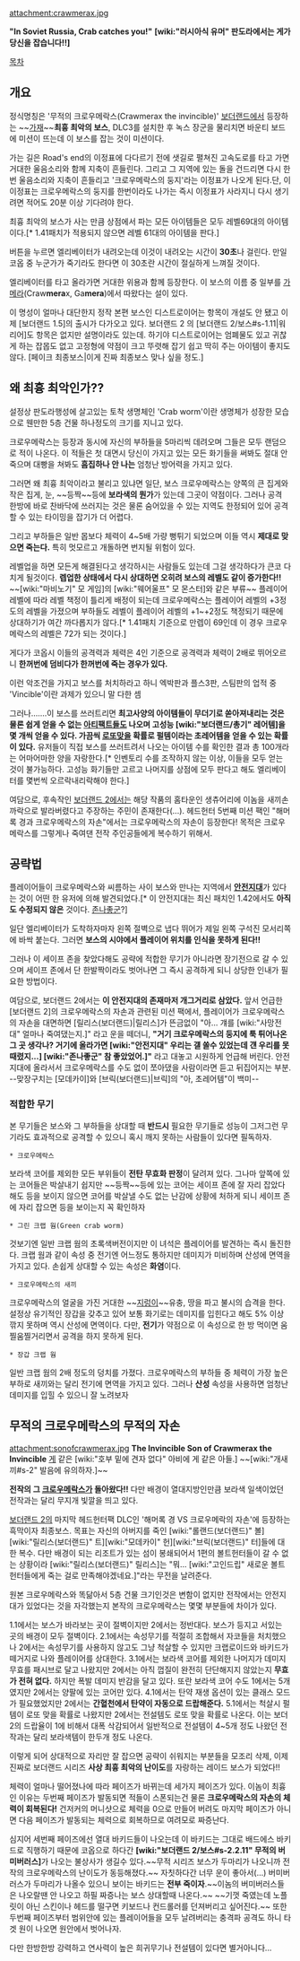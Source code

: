 attachment:crawmerax.jpg

'''"In Soviet Russia, Crab catches you!"'''
'''[wiki:"러시아식 유머" 판도라에서는 게가 당신을 잡습니다!!]'''

[[목차]]

== 개요 ==
정식명칭은 '무적의 크로우메락스(Crawmerax the invincible)' [[보더랜드]]에서 등장하는 ~~[[가재]]~~'''최흉 최악의 보스''', DLC3를 설치한 후 녹스 장군을 물리치면 바운티 보드에 미션이 뜨는데 이 보스를 잡는 것이 미션이다.

가는 길은 Road's end의 이정표에 다다르기 전에 샛길로 펼쳐진 고속도로를 타고 가면 거대한 울음소리와 함께 지축이 흔들린다. 그리고 그 지역에 있는 돌을 건드리면 다시 한번 울음소리와 지축이 흔들리고 '크로우메락스의 둥지'라는 이정표가 나오게 된다.단, 이 이정표는 크로우메락스의 둥지를 한번이라도 나가는 즉시 이정표가 사라지니 다시 생기려면 적어도 20분 이상 기다려야 한다.

최흉 최악의 보스가 사는 만큼 상점에서 파는 모든 아이템들은 모두 레벨69대의 아이템이다.[* 1.41패치가 적용되지 않으면 레벨 61대의 아이템을 판다.]

버튼을 누르면 엘리베이터가 내려오는데 이것이 내려오는 시간이 '''30초'''나 걸린다. 만일 코옵 중 누군가가 죽기라도 한다면 이 30초란 시간이 절실하게 느껴질 것이다.

엘리베이터를 타고 올라가면 거대한 위용과 함께 등장한다.
이 보스의 이름 중 일부를 [[가메라]](Craw'''mera'''x, Ga'''mera''')에서 따왔다는 설이 있다.

이 명성이 얼마나 대단한지 정작 본편 보스인 디스트로이어는 항목이 개설도 안 됐고 이제 [보더랜드 1.5]의 출시가 다가오고 있다. 보더랜드 2 의 [보더랜드 2/보스#s-1.11|워리어]도 항목은 없지만 설명이라도 있는데. 하기야 디스트로이어는 엄폐물도 있고 귀찮게 하는 잡몹도 없고 고정형에 약점이 크고 뚜렷해 잡기 쉽고 딱히 주는 아이템이 좋지도 않다. [페이크 최종보스|이게 진짜 최종보스 맞나 싶을 정도.]

== 왜 최흉 최악인가?? ==
설정상 판도라행성에 살고있는 토착 생명체인 'Crab worm'이란 생명체가 성장한 모습으로 웬만한 5층 건물 하나정도의 크기를 지니고 있다.

크로우메락스는 등장과 동시에 자신의 부하들을 5마리씩 데려오며 그들은 모두 랜덤으로 적이 나온다. 이 적들은 첫 대면시 당신이 가지고 있는 모든 화기들을 써봐도 절대 안 죽으며 대빵을 쳐봐도 '''흠집하나 안 나는''' 엄청난 방어력을 가지고 있다.

그러면 왜 최흉 최악이라고 불리고 있냐면 일단, 보스 크로우메락스는 양쪽의 큰 집게와 작은 집게, 눈, ~~등짝~~등에 '''보라색의 뭔가'''가 있는데 그곳이 약점이다. 그러나 공격 한방에 바로 찬바닥에 쓰러지는 것은 물론 숨어있을 수 있는 지역도 한정되어 있어 공격할 수 있는 타이밍을 잡기가 더 어렵다.

그리고 부하들은 일반 몹보다 체력이 4~5배 가량 뻥튀기 되었으며 이들 역시 '''제대로 맞으면 죽는다.''' 특히 멋모르고 개돌하면 번지될 위험이 있다.


레벨업을 하면 모든게 해결된다고 생각하시는 사람들도 있는데 그걸 생각하다가 큰코 다치게 될것이다. '''렙업한 상태에서 다시 상대하면 오히려 보스의 레벨도 같이 증가한다!!''' ~~[wiki:"마비노기" 모 게임]의 [wiki:"웨어울프" 모 몬스터]와 같은 부류~~ 플레이어 레벨에 따라 레벨 책정이 틀리게 배정이 되는데 크로우메락스는 플레이어 레벨의 +3정도의 레벨을 가졌으며 부하들도 레벨이 플레이어 레벨의 +1~+2정도 책정되기 때문에 상대하기가 여간 까다롭지가 않다.[* 1.41패치 기준으로 만렙이 69인데 이 경우 크로우메락스의 레벨은 72가 되는 것이다.]

게다가 코옵시 이들의 공격력과 체력은 4인 기준으로 공격력과 체력이 2배로 뛰어오르니 '''한꺼번에 덤비다가 한꺼번에 죽는 경우가 있다.'''

이런 악조건을 가지고 보스를 처치하라고 하니 엑박판과 플스3판, 스팀판의 업적 중 'Vincible'이란 과제가 있으니 말 다한 셈

그러나.......이 보스를 쓰러트리면 '''최고사양의 아이템들이 무더기로 쏟아져내리는 것은 물론 쉽게 얻을 수 없는 [[아티팩트]]들도 나오며 고성능 [wiki:"보더랜드/총기" 레어템]을 몇 개씩 얻을 수 있다. 가끔씩 [[로또]]맞을 확률로 펄템이라는 초레어템을 얻을 수 있는 확률이 있다.''' 유저들이 직접 보스를 쓰러트려서 나오는 아이템 수를 확인한 결과 총 100개라는 어마어마한 양을 자랑한다.[* 인벤토리 수를 조작하지 않는 이상, 이들을 모두 얻는 것이 불가능하다. 고성능 화기들만 고르고 나머지를 상점에 모두 판다고 해도 엘리베이터를 몇번씩 오르락내리락해야 한다.]  

여담으로, 후속작인 [[보더랜드 2]]에서는 해당 작품의 홈타운인 생츄어리에 이놈을 새끼손까락으로 발라버렸다고 주장하는 주민이 존재한다(...). 헤드헌터 5번째 미션 팩인 "해머록 경과 크로우메락스의 자손"에서는 크로우메락스의 자손이 등장한다! 목적은 크로우메락스를 그렇게나 죽여댄 전작 주인공들에게 복수하기 위해서.

== 공략법 ==
플레이어들이 크로우메락스와 씨름하는 사이 보스와 만나는 지역에서 '''[[안전지대]]'''가 있다는 것이 어떤 한 유저에 의해 발견되었다.[* 이 안전지대는 최신 패치인 1.42에서도 '''아직도 수정되지 않은''' 것이다. [[존나좋군]]?]

일단 엘리베이터가 도착하자마자 왼쪽 절벽으로 냅다 뛰어가 제일 왼쪽 구석진 모서리쪽에 바싹 붙는다. 그러면 '''보스의 시야에서 플레이어 위치를 인식을 못하게 된다!!'''

그러나 이 세이프 존을 찾았다해도 공략에 적합한 무기가 아니라면 장기전으로 갈 수 있으며 세이프 존에서 단 한발짝이라도 벗어나면 그 즉시 공격하게 되니 상당한 인내가 필요한 방법이다.

여담으로, 보더랜드 2에서는 '''이 안전지대의 존재마저 개그거리로 삼았다.''' 앞서 언급한 [보더랜드 2]의 크로우메락스의 자손과 관련된 미션 팩에서, 플레이어가 크로우메락스의 자손을 대면하면 [릴리스(보더랜드)|릴리스]가 뜬금없이 "아... 걔를 [wiki:"사망전대" 얼마나 죽여댔는지.]" 라고 운을 떼더니, '''"거기 크로우메락스의 둥지에 툭 튀어나온 그 곳 생각나? 거기에 올라가면 [wiki:"안전지대" 우리는 걜 쏠수 있었는데 걘 우리를 못 때렸지...] [wiki:"존나좋군" 참 좋았었어.]"''' 라고 대놓고 시원하게 언급해 버린다. 안전지대에 올라서서 크로우메락스를 수도 없이 쪼아댔을 사람이라면 듣고 뒤집어지는 부분. --맞장구치는 [모데카이]와 [브릭(보더랜드)|브릭]의 "아, 초레어템"이 백미--

=== 적합한 무기 ===
본 무기들은 보스와 그 부하들을 상대할 때 '''반드시''' 필요한 무기들로 성능이 그저그런 무기라도 효과적으로 공격할 수 있으니 혹시 깨지 못하는 사람들이 있다면 필독하자.

 * 크로우메락스
보라색 코어를 제외한 모든 부위들이 '''전탄 무효화 판정'''이 달려져 있다. 그나마 앞쪽에 있는 코어들은 박살내기 쉽지만 ~~등짝~~등에 있는 코어는 세이프 존에 잘 자리 잡았다 해도 등을 보이지 않으면 코어를 박살낼 수도 없는 난감에 상황에 처하게 되니 세이프 존에 자리 잡으면 등을 보이는지 꼭 확인하자

 * 그린 크랩 웜(Green crab worm)
것보기엔 일반 크랩 웜의 초록색버전이지만 이 녀석은 플레이어를 발견하는 즉시 돌진한다. 크랩 웜과 같이 속성 중 전기엔 어느정도 통하지만 데미지가 미비하며 산성에 면역을 가지고 있다. 손쉽게 상대할 수 있는 속성은 '''화염'''이다.

 * 크로우메락스의 새끼
크로우메락스의 얼굴을 가진 거대한 ~~[[지렁이]]~~유충, 땅을 파고 불시의 습격을 한다. 설정상 유기적인 장갑을 갖추고 있어 보통 화기로는 데미지를 입힌다고 해도 5% 이상 깎지 못하며 역시 산성에 면역이다. 다만, '''전기'''가 약점으로 이 속성으로 한 방 먹이면 움찔움찔거리면서 공격을 하지 못하게 된다.

 * 장갑 크랩 웜
일반 크랩 웜의 2배 정도의 덩치를 가졌다. 크로우메락스의 부하들 중 체력이 가장 높은 부하로 새끼와는 달리 전기에 면역을 가지고 있다. 그러나 '''산성''' 속성을 사용하면 엄청난 데미지를 입힐 수 있으니 잘 노려보자

== 무적의 크로우메락스의 무적의 자손 ==
attachment:sonofcrawmerax.jpg
'''The Invincible Son of Crawmerax the Invincible'''
[[게]] 같은 [wiki:"호부 밑에 견자 없다" 아비에 게 같은 아들.] ~~[wiki:"개새끼#s-2" 발음에 유의하자.]~~

'''전작의 그 [[크로우메락스]]가 돌아왔다!!''' 다만 배경이 열대지방인만큼 보라색 일색이었던 전작과는 달리 무지개 빛깔을 띄고 있다.

[[보더랜드 2]]의 마지막 헤드헌터팩 DLC인 '해머록 경 VS 크로우메락의 자손'에 등장하는 흑막이자 최종보스. 목표는 자신의 아버지를 죽인 [wiki:"롤랜드(보더랜드)" 볼][wiki:"릴리스(보더랜드)" 트][wiki:"모데카이" 헌][wiki:"브릭(보더랜드)" 터]들에 대한 복수. 다만 배경이 되는 리조트가 있는 섬이 봉쇄되어서 1편의 볼트헌터들이 갈 수 없는 상황이라 [wiki:"릴리스(보더랜드)" 릴리스]는 "뭐... [wiki:"고인드립" 새로운 볼트헌터들에게 죽는 걸로 만족해야겠네요.]"라는 무전을 날려준다.

원본 크로우메락스와 똑닮아서 5층 건물 크기인것은 변함이 없지만 전작에서는 안전지대가 있었다는 것을 자각했는지 본작의 크로우메락스는 몇몇 부분들에 차이가 있다.

1.1에서는 보스가 바라보는 곳이 절벽이지만 2에서는 정반대다. 보스가 등지고 서있는 곳의 배경이 모두 절벽이다.
2.1에서는 속성무기를 적절히 조합해서 자코들을 처치했으나 2에서는 속성무기를 사용하지 않고도 그냥 척살할 수 있지만 크랩로이드와 바키드가 떼거지로 나와 플레이어를 상대한다.
3.1에서는 보라색 코어를 제외한 나머지가 데미지 무효를 패시브로 달고 나왔지만 2에서는 아직 껍질이 완전히 단단해지지 않았는지 ''' 무효가 전혀 없다.''' 하지만 폭발 데미지 반감을 달고 있다. 또란 보라색 코어 수도 1에서는 5개 였지만 2에서는 양팔에 있는 코어만 있다.
4.1에서는 탄약 재생 옵션이 있는 클래스 모드가 필요했었지만 2에서는 '''간혈천에서 탄약이 자동으로 드랍해준다.'''
5.1에서는 척살시 펄템이 로또 맞을 확률로 나왔지만 2에서는 전설템도 로또 맞을 확률로 나온다. 이는 보더2의 드랍율이 1에 비해서 대폭 삭감되어서 일반적으로 전설템이 4~5개 정도 나왔던 전작과는 달리 보라색템이 한두개 정도 나온다. 

이렇게 되어 상대적으로 자리만 잘 잡으면 공략이 쉬워지는 부분들을 모조리 삭제, 이제 진짜로 보더랜드 시리즈 '''사상 최흉 최악의 난이도'''를 자랑하는 레이드 보스가 되었다!! 

체력이 얼마나 떨어졌나에 따라 페이즈가 바뀌는데 세가지 페이즈가 있다. 이놈이 최흉인 이유는 두번째 페이즈가 발동되면 적들이 스폰되는건 물론 '''크로우메락스의 자손의 체력이 회복된다!''' 건저커의 머니샷으로 체력을 0으로 만들어 버려도 마지막 페이즈가 아니면 다음 페이즈가 발동되는 체력으로 회복하므로 여려모로 짜증난다. 

심지어 세번째 페이즈에선 열대 바키드들이 나오는데 이 바키드는 그대로 배드에스 바키드로 직행하기 때문에 코옵으로 하다간 '''[wiki:"보더랜드 2/보스#s-2.2.11" 무적의 버미버러스]'''가 나오는 불상사가 생길수 있다.~~무적 시리즈 보스가 두마리가 나오니까 전작의 크로우메락스의 난이도가 동등해졌다.~~ 자칫하다간 너무 운이 좋아서(...) 버미버러스가 두마리가 나올수 있으니 보이는 바키드는 '''전부 죽이자'''.~~이놈의 버미버러스들은 나오랄땐 안 나오고 하필 짜증나는 보스 상대할때 나온다.~~ ~~기껏 죽였는데 노플릿이 아닌 스킨이나 헤드를 떨구면 키보드나 컨드롤러를 던져버리고 싶어진다.~~ 또한 두번째 페이즈부터 범위안에 있는 플레이어들을 모두 날려버리는 충격파 공격도 하니 타겟 원이 나오면 원안에서 벗어나자.

다만 한방한방 강력하고 연사력이 높은 희귀무기나 전설템이 있다면 별거아니다...
